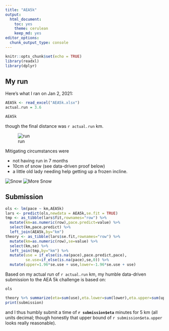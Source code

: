 ```yaml
---
title: "AEA5k"
output: 
  html_document: 
    toc: yes
    theme: cerulean
    keep_md: yes
editor_options: 
  chunk_output_type: console
---
```


```r
knitr::opts_chunk$set(echo = TRUE)
library(readxl)
library(dplyr)
```

## My run

Here's what I ran on Jan 2, 2021:
```r
AEA5k <- read_excel("AEA5k.xlsx")
actual.run = 3.6
```

```r
AEA5k
```
though the final distance was `r actual.run` km. 

![run](assets/Screenshot_20210102-091216.png)

Mitigating circumstances were  

- not having run in 7 months
- 10cm of snow (see data-driven proof below)
- a little old lady needing help getting up a frozen incline.

![Snow](assets/PXL_20210102_134626657.jpg)
![More Snow](assets/PXL_20210102_135941048.jpg)

## Submission

```r

ols <- lm(pace ~ km,AEA5k)
lars <- predict(ols,newdata = AEA5k,se.fit = TRUE)
tmp <- as_tibble(lars$fit,rownames="row") %>% 
  mutate(km=as.numeric(row),pace.predict=value) %>% 
  select(km,pace.predict) %>% 
  left_join(AEA5k,by="km") 
theory <- as_tibble(lars$se.fit,rownames="row") %>% 
  mutate(km=as.numeric(row),se=value) %>% 
  select(km,se) %>% 
  left_join(tmp,by="km") %>%
  mutate(use = if_else(is.na(pace),pace.predict,pace),
         se.use=if_else(is.na(pace),se,0)) %>% 
  mutate(upper=1.96*se.use + use,lower=-1.96*se.use + use)

```

Based on my actual run of `r actual.run` km, my humble data-driven submission to the AEA 5k challenge is based on:

```r
ols
```

```r
theory %>% summarize(eta=sum(use),eta.lower=sum(lower),eta.upper=sum(upper)) -> submission
print(submission)
```
and I thus humbly submit a time of **`r submission$eta`** minutes for 5 km (all units decimal; though honestly that upper bound of `r submission$eta.upper` looks really reasonable).

